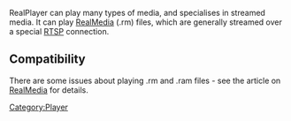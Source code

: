 {{website|Real|http://www.real.com}}
{{wikipedia|Real Player}}
RealPlayer can play many types of media, and specialises in streamed media. It can play [[RealMedia]] (.rm) files, which are generally streamed over a special [[RTSP]] connection.

==Compatibility==
There are some issues about playing .rm and .ram files - see the article on [[RealMedia]] for details.
[[Category:Player]]